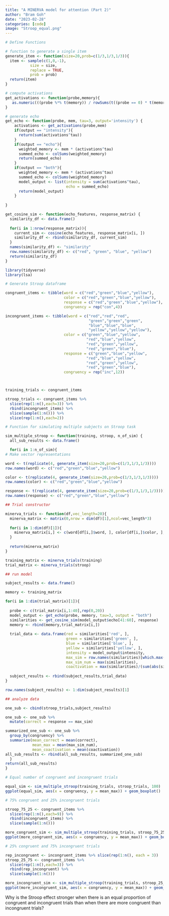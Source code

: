 ```yaml
---
title: "A MINERVA model for attention (Part 2)"
author: "Bram Goh"
date: "2023-02-28"
categories: [code]
image: "Stroop_equal.png"
---
```


```r
# Define Functions

# function to generate a single item
generate_item <- function(size=20,prob=c(1/3,1/3,1/3)){
  item <- sample(c(1,0,-1),
           size = size,
           replace = TRUE,
           prob = prob)
  return(item)
}

# compute activations
get_activations <- function(probe,memory){
   as.numeric(((probe %*% t(memory)) / rowSums(t((probe == 0) * t(memory == 0)) == 0)))
}

# generate echo
get_echo <- function(probe, mem, tau=3, output='intensity') {
    activations <- get_activations(probe,mem)
    if(output == "intensity"){
      return(sum(activations^tau))
    }
    if(output == "echo"){
      weighted_memory <- mem * (activations^tau)  
      summed_echo <- colSums(weighted_memory)
      return(summed_echo)
    }
    if(output == "both"){
      weighted_memory <- mem * (activations^tau)  
      summed_echo <- colSums(weighted_memory)
      model_output <- list(intensity = sum(activations^tau),
                           echo = summed_echo)
      return(model_output)
    }
    
}

get_cosine_sim <- function(echo_features, response_matrix) {
  similarity_df <- data.frame()
  
  for(i in 1:nrow(response_matrix)){
    current_sim <- cosine(echo_features, response_matrix[i, ])
    similarity_df <- rbind(similarity_df, current_sim)
  }
  names(similarity_df) <- "similarity"
  row.names(similarity_df) <- c("red", "green", "blue", "yellow")
  return(similarity_df)
}
```

```r
library(tidyverse)
library(lsa)

# Generate Stroop dataframe

congruent_items <- tibble(word = c("red","green","blue","yellow"),
                          color = c("red","green","blue","yellow"),
                          response = c("red","green","blue","yellow"),
                          congruency = rep("con",4))

incongruent_items <- tibble(word = c("red","red","red",
                                     "green","green","green",
                                     "blue","blue","blue",
                                     "yellow","yellow","yellow"),
                          color = c("green","blue","yellow",
                                    "red","blue","yellow",
                                    "red","green","yellow",
                                    "red","green","blue"),
                          response = c("green","blue","yellow",
                                    "red","blue","yellow",
                                    "red","green","yellow",
                                    "red","green","blue"),
                          congruency = rep("inc",12))



training_trials <- congruent_items            

stroop_trials <- congruent_items %>% 
  slice(rep(1:n(),each=3)) %>%
  rbind(incongruent_items) %>%
  slice(sample(1:n())) %>%
  slice(rep(1:n(),each=2))

# Function for simulating multiple subjects on Stroop task

sim_multiple_stroop <- function(training, stroop, n_of_sim) {
  all_sub_results <- data.frame()

  for(i in 1:n_of_sim){
# Make vector representations

word <- t(replicate(4, generate_item(size=20,prob=c(1/3,1/3,1/3))))
row.names(word) <- c("red","green","blue","yellow")

color <- t(replicate(4, generate_item(size=20,prob=c(1/3,1/3,1/3))))
row.names(color) <- c("red","green","blue","yellow")

response <- t(replicate(4, generate_item(size=20,prob=c(1/3,1/3,1/3))))
row.names(response) <- c("red","green","blue","yellow")

## Trial constructor

minerva_trials <- function(df,vec_length=20){
  minerva_matrix <- matrix(0,nrow = dim(df)[1],ncol=vec_length*3)
  
  for(i in 1:dim(df)[1]){
    minerva_matrix[i,] <- c(word[df[i,]$word, ], color[df[i,]$color, ], response[df[i,]$response, ])
  }
  
  return(minerva_matrix)
}

training_matrix <- minerva_trials(training)
trial_matrix <- minerva_trials(stroop)

## run model

subject_results <- data.frame()

memory <- training_matrix

for(i in 1:dim(trial_matrix)[1]){
  
  probe <- c(trial_matrix[i,1:40],rep(0,20))
  model_output <- get_echo(probe, memory, tau=3, output = "both")
  similarities <- get_cosine_sim(model_output$echo[41:60], response)
  memory <- rbind(memory,trial_matrix[i,])
  
  trial_data <- data.frame(red = similarities['red', ],
                           green = similarities['green', ],
                           blue = similarities['blue', ],
                           yellow = similarities['yellow', ],
                           intensity = model_output$intensity,
                           max_sim = row.names(similarities)[which.max(similarities$similarity)],
                           max_sim_num = max(similarities),
                           coactivation = max(similarities)/(sum(abs(similarities))))
  
  subject_results <- rbind(subject_results,trial_data)
}

row.names(subject_results) <- 1:dim(subject_results)[1]

## analyze data 

one_sub <- cbind(stroop_trials,subject_results)

one_sub <- one_sub %>%
  mutate(correct = response == max_sim)

summarized_one_sub <- one_sub %>%
  group_by(congruency) %>%
  summarize(mean_correct = mean(correct),
            mean_max = mean(max_sim_num),
            mean_coactivation = mean(coactivation))
all_sub_results <- rbind(all_sub_results, summarized_one_sub)
  }
return(all_sub_results)
}
```

```r
# Equal number of congruent and incongruent trials

equal_sim <- sim_multiple_stroop(training_trials, stroop_trials, 100)
ggplot(equal_sim, aes(x = congruency, y = mean_max)) + geom_boxplot()

# 75% congruent and 25% incongruent trials

stroop_75_25 <- congruent_items %>% 
  slice(rep(1:n(),each=9)) %>%
  rbind(incongruent_items) %>%
  slice(sample(1:n()))

more_congruent_sim <- sim_multiple_stroop(training_trials, stroop_75_25, 100)
ggplot(more_congruent_sim, aes(x = congruency, y = mean_max)) + geom_boxplot()

# 25% congruent and 75% incongruent trials

rep_incongruent <- incongruent_items %>% slice(rep(1:n(), each = 3))
stroop_25_75 <- congruent_items %>%
  slice(rep(1:n(),each=3)) %>%
  rbind(rep_incongruent) %>%
  slice(sample(1:n()))

more_incongruent_sim <- sim_multiple_stroop(training_trials, stroop_25_75, 100)
ggplot(more_incongruent_sim, aes(x = congruency, y = mean_max)) + geom_boxplot()
```

Why is the Stroop effect stronger when there is an equal proportion of congruent and incongruent trials than when there are more congruent than incongruent trials?
